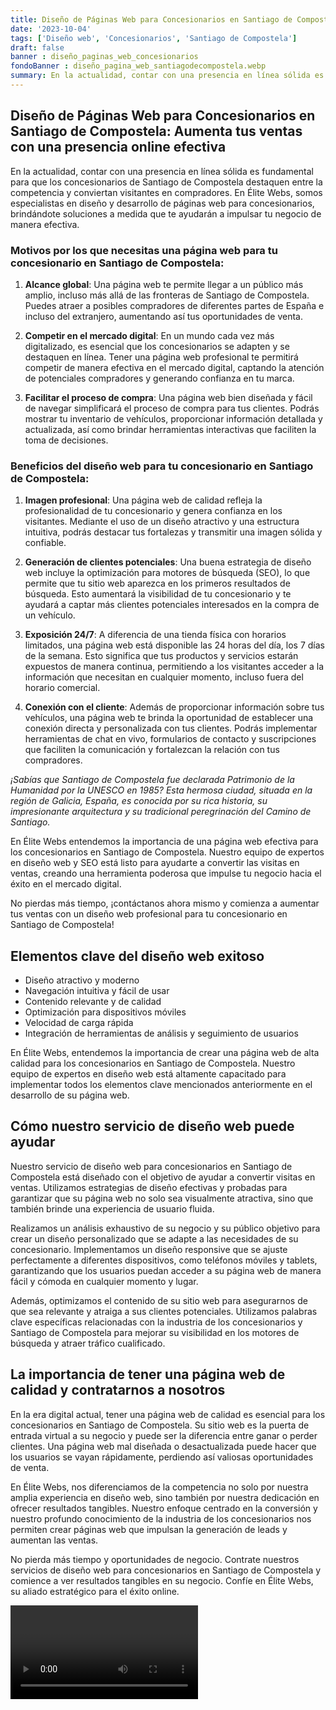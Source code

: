 ```yaml
---
title: Diseño de Páginas Web para Concesionarios en Santiago de Compostela
date: '2023-10-04'
tags: ['Diseño web', 'Concesionarios', 'Santiago de Compostela']
draft: false
banner : diseño_paginas_web_concesionarios
fondoBanner : diseño_pagina_web_santiagodecompostela.webp
summary: En la actualidad, contar con una presencia en línea sólida es fundamental para que los concesionarios de Santiago de Compostela destaquen entre la competencia y conviertan visitantes en compradores. En Élite Webs, somos especialistas en diseño y desarrollo de páginas web para concesionarios, brindándote soluciones a medida que te ayudarán a impulsar tu negocio de manera efectiva.
---
```


## Diseño de Páginas Web para Concesionarios en Santiago de Compostela: Aumenta tus ventas con una presencia online efectiva

En la actualidad, contar con una presencia en línea sólida es fundamental para que los concesionarios de Santiago de Compostela destaquen entre la competencia y conviertan visitantes en compradores. En Élite Webs, somos especialistas en diseño y desarrollo de páginas web para concesionarios, brindándote soluciones a medida que te ayudarán a impulsar tu negocio de manera efectiva.

### Motivos por los que necesitas una página web para tu concesionario en Santiago de Compostela:

1. **Alcance global**: Una página web te permite llegar a un público más amplio, incluso más allá de las fronteras de Santiago de Compostela. Puedes atraer a posibles compradores de diferentes partes de España e incluso del extranjero, aumentando así tus oportunidades de venta.

2. **Competir en el mercado digital**: En un mundo cada vez más digitalizado, es esencial que los concesionarios se adapten y se destaquen en línea. Tener una página web profesional te permitirá competir de manera efectiva en el mercado digital, captando la atención de potenciales compradores y generando confianza en tu marca.

3. **Facilitar el proceso de compra**: Una página web bien diseñada y fácil de navegar simplificará el proceso de compra para tus clientes. Podrás mostrar tu inventario de vehículos, proporcionar información detallada y actualizada, así como brindar herramientas interactivas que faciliten la toma de decisiones.

### Beneficios del diseño web para tu concesionario en Santiago de Compostela:

1. **Imagen profesional**: Una página web de calidad refleja la profesionalidad de tu concesionario y genera confianza en los visitantes. Mediante el uso de un diseño atractivo y una estructura intuitiva, podrás destacar tus fortalezas y transmitir una imagen sólida y confiable.

2. **Generación de clientes potenciales**: Una buena estrategia de diseño web incluye la optimización para motores de búsqueda (SEO), lo que permite que tu sitio web aparezca en los primeros resultados de búsqueda. Esto aumentará la visibilidad de tu concesionario y te ayudará a captar más clientes potenciales interesados en la compra de un vehículo.

3. **Exposición 24/7**: A diferencia de una tienda física con horarios limitados, una página web está disponible las 24 horas del día, los 7 días de la semana. Esto significa que tus productos y servicios estarán expuestos de manera continua, permitiendo a los visitantes acceder a la información que necesitan en cualquier momento, incluso fuera del horario comercial.

4. **Conexión con el cliente**: Además de proporcionar información sobre tus vehículos, una página web te brinda la oportunidad de establecer una conexión directa y personalizada con tus clientes. Podrás implementar herramientas de chat en vivo, formularios de contacto y suscripciones que faciliten la comunicación y fortalezcan la relación con tus compradores.

*¡Sabías que Santiago de Compostela fue declarada Patrimonio de la Humanidad por la UNESCO en 1985? Esta hermosa ciudad, situada en la región de Galicia, España, es conocida por su rica historia, su impresionante arquitectura y su tradicional peregrinación del Camino de Santiago.*

En Élite Webs entendemos la importancia de una página web efectiva para los concesionarios en Santiago de Compostela. Nuestro equipo de expertos en diseño web y SEO está listo para ayudarte a convertir las visitas en ventas, creando una herramienta poderosa que impulse tu negocio hacia el éxito en el mercado digital.

No pierdas más tiempo, ¡contáctanos ahora mismo y comienza a aumentar tus ventas con un diseño web profesional para tu concesionario en Santiago de Compostela!

<GifSeo />

<Cta />

## Elementos clave del diseño web exitoso

- Diseño atractivo y moderno
- Navegación intuitiva y fácil de usar
- Contenido relevante y de calidad
- Optimización para dispositivos móviles
- Velocidad de carga rápida
- Integración de herramientas de análisis y seguimiento de usuarios

En Élite Webs, entendemos la importancia de crear una página web de alta calidad para los concesionarios en Santiago de Compostela. Nuestro equipo de expertos en diseño web está altamente capacitado para implementar todos los elementos clave mencionados anteriormente en el desarrollo de su página web.

## Cómo nuestro servicio de diseño web puede ayudar

Nuestro servicio de diseño web para concesionarios en Santiago de Compostela está diseñado con el objetivo de ayudar a convertir visitas en ventas. Utilizamos estrategias de diseño efectivas y probadas para garantizar que su página web no solo sea visualmente atractiva, sino que también brinde una experiencia de usuario fluida.

Realizamos un análisis exhaustivo de su negocio y su público objetivo para crear un diseño personalizado que se adapte a las necesidades de su concesionario. Implementamos un diseño responsive que se ajuste perfectamente a diferentes dispositivos, como teléfonos móviles y tablets, garantizando que los usuarios puedan acceder a su página web de manera fácil y cómoda en cualquier momento y lugar.

Además, optimizamos el contenido de su sitio web para asegurarnos de que sea relevante y atraiga a sus clientes potenciales. Utilizamos palabras clave específicas relacionadas con la industria de los concesionarios y Santiago de Compostela para mejorar su visibilidad en los motores de búsqueda y atraer tráfico cualificado.

## La importancia de tener una página web de calidad y contratarnos a nosotros

En la era digital actual, tener una página web de calidad es esencial para los concesionarios en Santiago de Compostela. Su sitio web es la puerta de entrada virtual a su negocio y puede ser la diferencia entre ganar o perder clientes. Una página web mal diseñada o desactualizada puede hacer que los usuarios se vayan rápidamente, perdiendo así valiosas oportunidades de venta.

En Élite Webs, nos diferenciamos de la competencia no solo por nuestra amplia experiencia en diseño web, sino también por nuestra dedicación en ofrecer resultados tangibles. Nuestro enfoque centrado en la conversión y nuestro profundo conocimiento de la industria de los concesionarios nos permiten crear páginas web que impulsan la generación de leads y aumentan las ventas.

No pierda más tiempo y oportunidades de negocio. Contrate nuestros servicios de diseño web para concesionarios en Santiago de Compostela y comience a ver resultados tangibles en su negocio. Confíe en Élite Webs, su aliado estratégico para el éxito online.

<Video />

<CtaBot job='Concesionarios' city='Santiago de Compostela'/>

<Gmaps query='Santiago de Compostela+españa+maps' />